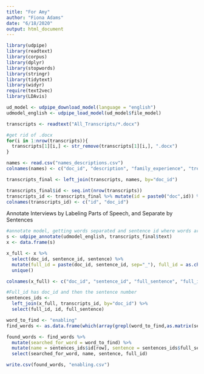 ```yaml
---
title: "For Amy"
author: "Fiona Adams"
date: "6/18/2020"
output: html_document
---
```


```r
library(udpipe)
library(readtext)
library(corpus)
library(dplyr)
library(stopwords)
library(stringr)
library(tidytext)
library(widyr)
require(text2vec)
library(LDAvis)
```

```r
ud_model <- udpipe_download_model(language = "english")
udmodel_english <- udpipe_load_model(ud_model$file_model)

transcripts <- readtext("All_Transcripts/*.docx")
```

```r
#get rid of .docx
for(i in 1:nrow(transcripts)){
  transcripts[1][i,] <- str_remove(transcripts[1][i,], ".docx")
}

names <- read.csv("names_descriptions.csv")
colnames(names) <- c("doc_id", "description", "family_experience", "treatment_prof", "personal_experience")

transcripts_final <- left_join(transcripts, names, by="doc_id")
```

```r
transcripts_final$id <- seq.int(nrow(transcripts))
transcripts_id <- transcripts_final %>% mutate(id = paste0("doc",id)) %>% select(doc_id, id)
colnames(transcripts_id) <- c("id", "doc_id")
```

Annotate Interviews by Labeling Parts of Speech, and Separate by Sentences
```r
#annotate model, getting words separated and sentence id where words are taken from
s <- udpipe_annotate(udmodel_english, transcripts_final$text)
x <- data.frame(s)
```

```r
x_full <- x %>% 
  select(doc_id, sentence_id, sentence) %>% 
  mutate(full_id = paste(doc_id, sentence_id, sep="_"), full_id = as.character(full_id), sentence_id = as.numeric(sentence_id)) %>% 
  unique()

colnames(x_full) <- c("doc_id", "sentence_id", "full_sentence", "full_id")
```

```r
#Full_id has doc_id and then the sentence number
sentences_ids <- 
  left_join(x_full, transcripts_id, by="doc_id") %>%
  select(full_id, id, full_sentence)
```

```r
word_to_find <- "enabling"
find_words <- as.data.frame(which(array(grepl(word_to_find,as.matrix(sentences_ids)),dim(sentences_ids)),T))
```

```r
found_words <- find_words %>% 
  mutate(searched_for_word = word_to_find) %>%
  mutate(name = sentences_ids$id[row], sentence = sentences_ids$full_sentence[row], full_id = sentences_ids$full_id[row]) %>%
  select(searched_for_word, name, sentence, full_id)
```

```r
write.csv(found_words, "enabling.csv")
```



